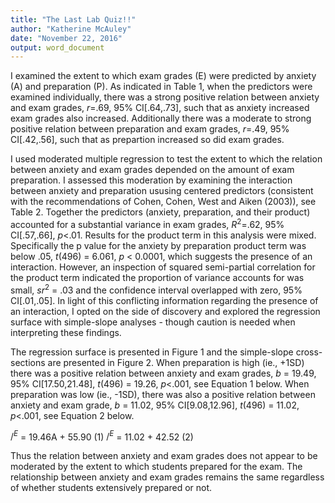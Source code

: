 ```yaml
---
title: "The Last Lab Quiz!!"
author: "Katherine McAuley"
date: "November 22, 2016"
output: word_document
---
```

I examined the extent to which exam grades (E) were predicted by anxiety (A) and preparation (P). As indicated in Table 1, when the predictors were examined individually, there was a strong positive relation between anxiety and exam grades, *r*=.69, 95% CI[.64,.73], such that as anxiety increased exam grades also increased. Additionally there was a moderate to strong positive relation between preparation and exam grades, *r*=.49, 95% CI[.42,.56], such that as prepartion increased so did exam grades. 

I used moderated multiple regression to test the extent to which the relation between anxiety and exam grades depended on the amount of exam preparation. I assessed this moderation by examining the interaction between anxiety and preparation ususing centered predictors (consistent with the recommendations of Cohen, Cohen, West and Aiken (2003)), see Table 2. Together the predictors (anxiety, preparation, and their product) accounted for a substantial variance in exam grades, $R^2$=.62, 95% CI[.57,.66], *p*<.01. Results for the product term in this analysis were mixed. Specifically the p value for the anxiety by preparation product term was below .05, *t*(496) = 6.061, *p* < 0.0001, which suggests the presence of an interaction. However, an inspection of squared semi-partial correlation for the product term indicated the proportion of variance accounts for was small, $sr^2$ = .03 and the confidence interval overlapped with zero, 95% CI[.01,.05]. In light of this conflicting information regarding the presence of an interaction, I opted on the side of discovery and explored the regression surface with simple-slope analyses - though caution is needed when interpreting these findings. 

The regression surface is presented in Figure 1 and the simple-slope cross-sections are presented in Figure 2. When preparation is high (ie., +1SD) there was a positive relation between anxiety and exam grades, *b* = 19.49, 95% CI[17.50,21.48], *t*(496) = 19.26, *p*<.001, see Equation 1 below. When preparation was low (ie., -1SD), there was also a positive relation between anxiety and exam grade, *b* = 11.02, 95% CI[9.08,12.96], *t*(496) = 11.02, *p*<.001, see Equation 2 below. 

$/^{E}$ = 19.46A + 55.90 (1)
$/^{E}$ = 11.02 + 42.52 (2)

Thus the relation between anxiety and exam grades does not appear to be moderated by the extent to which students prepared for the exam. The relationship between anxiety and exam grades remains the same regardless of whether students extensively prepared or not.  